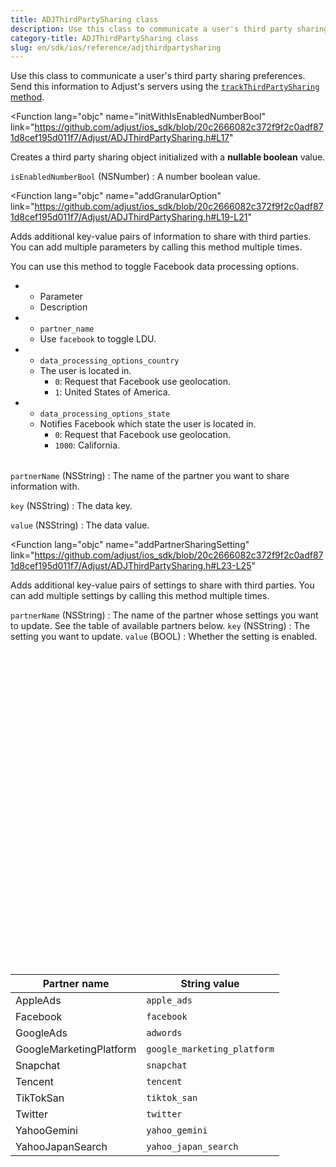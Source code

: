 ```yaml
---
title: ADJThirdPartySharing class
description: Use this class to communicate a user's third party sharing preferences.
category-title: ADJThirdPartySharing class
slug: en/sdk/ios/reference/adjthirdpartysharing
---
```


Use this class to communicate a user's third party sharing preferences. Send this information to Adjust's servers using the [`trackThirdPartySharing` method](#ios-trackthirdpartysharing-invocation).

<Function
  lang="objc"
  name="initWithIsEnabledNumberBool"
  link="https://github.com/adjust/ios_sdk/blob/20c2666082c372f9f2c0adf871d8cef195d011f7/Adjust/ADJThirdPartySharing.h#L17"
>

Creates a third party sharing object initialized with a **nullable boolean** value.

<slot slot="snippet">


<InitWithIsEnabledNumberBool />

</slot>

<slot slot="parameters">

`isEnabledNumberBool` (NSNumber)
: A number boolean value.

</slot>

</Function>

<Function
  lang="objc"
  name="addGranularOption"
  link="https://github.com/adjust/ios_sdk/blob/20c2666082c372f9f2c0adf871d8cef195d011f7/Adjust/ADJThirdPartySharing.h#L19-L21"
>

Adds additional key-value pairs of information to share with third parties. You can add multiple parameters by calling this method multiple times.

<slot slot="snippet">


<AddGranularOption />

You can use this method to toggle Facebook data processing options.


<Facebook />

<Table list>

-  -  Parameter
   -  Description
-  -  `partner_name`
   -  Use `facebook` to toggle LDU.
-  -  `data_processing_options_country`
   -  The user is located in.
      -  `0`: Request that Facebook use geolocation.
      -  `1`: United States of America.
-  -  `data_processing_options_state`
   -  Notifies Facebook which state the user is located in.
      -  `0`: Request that Facebook use geolocation.
      -  `1000`: California.

</Table>

</slot>

<slot slot="parameters">

`partnerName` (NSString)
: The name of the partner you want to share information with.

`key` (NSString)
: The data key.

`value` (NSString)
: The data value.

</slot>

</Function>

<Function
  lang="objc"
  name="addPartnerSharingSetting"
  link="https://github.com/adjust/ios_sdk/blob/20c2666082c372f9f2c0adf871d8cef195d011f7/Adjust/ADJThirdPartySharing.h#L23-L25"
>

Adds additional key-value pairs of settings to share with third parties. You can add multiple settings by calling this method multiple times.

<slot slot="snippet">


<AddPartnerSharingSetting />

</slot>

<slot slot="parameters">

`partnerName` (NSString)
: The name of the partner whose settings you want to update. See the table of available partners below.
`key` (NSString)
: The setting you want to update.
`value` (BOOL)
: Whether the setting is enabled.

<Table height="500">

| Partner name            | String value                |
| ----------------------- | --------------------------- |
| AppleAds                | `apple_ads`                 |
| Facebook                | `facebook`                  |
| GoogleAds               | `adwords`                   |
| GoogleMarketingPlatform | `google_marketing_platform` |
| Snapchat                | `snapchat`                  |
| Tencent                 | `tencent`                   |
| TikTokSan               | `tiktok_san`                |
| Twitter                 | `twitter`                   |
| YahooGemini             | `yahoo_gemini`              |
| YahooJapanSearch        | `yahoo_japan_search`        |

</Table>

</slot>

</Function>
